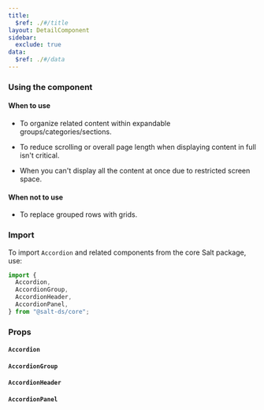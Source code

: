 ```yaml
---
title:
  $ref: ./#/title
layout: DetailComponent
sidebar:
  exclude: true
data:
  $ref: ./#/data
---
```


### Using the component

#### When to use

- To organize related content within expandable groups/categories/sections.

- To reduce scrolling or overall page length when displaying content in full isn't critical.

- When you can't display all the content at once due to restricted screen space.

#### When not to use

- To replace grouped rows with grids.

### Import

To import `Accordion` and related components from the core Salt package, use:

```js
import {
  Accordion,
  AccordionGroup,
  AccordionHeader,
  AccordionPanel,
} from "@salt-ds/core";
```

### Props

#### `Accordion`

<PropsTable componentName="Accordion" />

#### `AccordionGroup`

<PropsTable componentName="AccordionGroup" />

#### `AccordionHeader`

<PropsTable componentName="AccordionHeader" />

#### `AccordionPanel`

<PropsTable componentName="AccordionPanel" />
